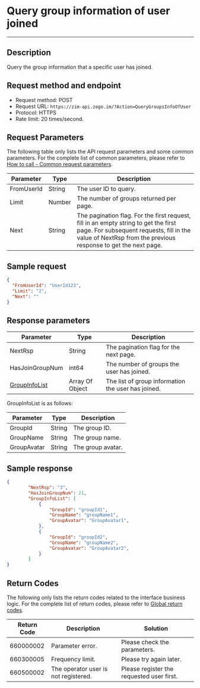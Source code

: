# Query group information of user joined
---

## Description

Query the group information that a specific user has joined.

## Request method and endpoint

- Request method: POST
- Request URL: `https://zim-api.zego.im/?Action=QueryGroupsInfoOfUser`
- Protocol: HTTPS
- Rate limit: 20 times/second.

## Request Parameters

The following table only lists the API request parameters and some common parameters. For the complete list of common parameters, please refer to [How to call - Common request parameters](../Accessing%20Server%20APIs.mdx#common-parameters).

| Parameter  | Type   | Description                                                                                                                                                                                       |
| ---------- | ------ | ------------------------------------------------------------------------------------------------------------------------------------------------------------------------------------------------- |
| FromUserId | String | The user ID to query.                                                                                                                                                                             |
| Limit      | Number | The number of groups returned per page.                                                                                                                                                           |
| Next       | String | The pagination flag. For the first request, fill in an empty string to get the first page. For subsequent requests, fill in the value of NextRsp from the previous response to get the next page. |

## Sample request

```json
{
  "FromUserId": "UserId123",
  "Limit": "2",
  "Next": ""
}
```

## Response parameters

| Parameter        | Type             | Description                  |
|------------------|------------------|------------------------------|
| NextRsp          | String           | The pagination flag for the next page.          |
| HasJoinGroupNum  | int64            | The number of groups the user has joined.      |
| [GroupInfoList](#GroupInfoList)    | Array Of Object | The list of group information the user has joined.          |


<span id="GroupInfoList">GroupInfoList is as follows:</span>

| Parameter | Type   | Description      |
| ----------- | ------ | --------- |
| GroupId     | String | The group ID. |
| GroupName   | String | The group name.  |
| GroupAvatar | String | The group avatar.  |


## Sample response

```json
{
        "NextRsp": "3",
        "HasJoinGroupNum": 21,
        "GroupInfoList": [
            {
                "GroupId": "groupId1",
                "GroupName": "groupName1",
                "GroupAvatar": "GroupAvatar1",
            },
            {
                "GroupId": "groupId2",
                "GroupName": "groupName2",
                "GroupAvatar": "GroupAvatar2",
            }
        ]    
}
```

## Return Codes

The following only lists the return codes related to the interface business logic. For the complete list of return codes, please refer to [Global return codes](../Return%20codes.mdx).

| Return Code | Description | Solution               |
|--------------|--------------|------------------------|
| 660000002    | Parameter error.     | Please check the parameters.             |
| 660300005    | Frequency limit.     | Please try again later.           |
| 660500002    | The operator user is not registered. | Please register the requested user first.   |
